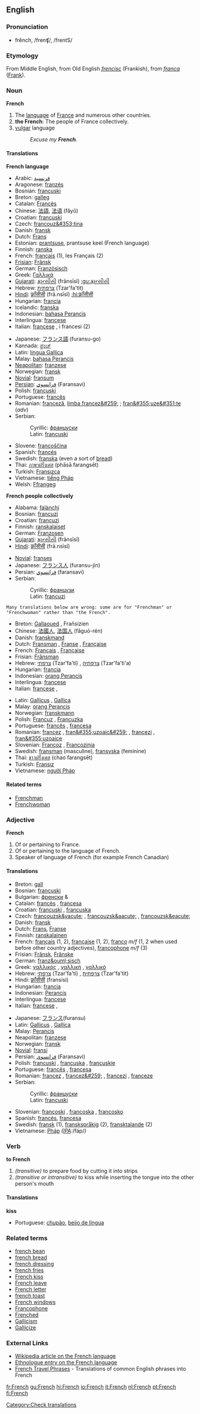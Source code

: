 ==English==

{{rank|returned|seems|soul|403|French|family|earth|live}}

===Pronunciation===
*frĕnch, /frenʧ/, /frentS/

===Etymology===
From Middle English, from Old English ''[[frencisc]]'' (Frankish), from ''[[franca]]'' ([[Frank]]).

===Noun===
'''French'''

# The [[language]] of [[France]] and numerous other countries.
#'''the French''': The people of France collectively.
# [[vulgar]] language
#:''Excuse my '''French'''.''

====Translations====
'''French language'''
{{top}}
*Arabic: [[فرنسية]]
*Aragonese: [[franzés]]
*Bosnian: [[francuski]] {{m}}
*Breton: [[galleg]] {{m}}
*Catalan: [[Francès]]
*Chinese: [[法語]], [[法语]] (fǎyǔ)
*Croatian: [[francuski]] {{m}}
*Czech: [[francouz&#353;tina]] {{f}}
*Danish: [[fransk]]
*Dutch: [[Frans]] {{n}}
*Estonian: [[prantsuse]], prantsuse keel (French language)
*Finnish: [[ranska]]
*French: [[français]] {{m}} (1), les Français {{m}} {{p}} (2)
*[[Frisian]]: [[Frânsk]] {{n}}
*German: [[Französisch]]
*Greek: [[Γαλλικά]]
*[[Gujarati]]: [[ફ્રાન્સીસી]] (frānsīsī) {{f}} [[:gu:ફ્રાન્સીસી]]
*Hebrew: [[צרפתית]] (Tzar'fa'tit)
*[[Hindi]]: [[फ़्राँसीसी]] (frā.nsīsī) {{f}} [[:hi:फ़्राँसीसी]]
*Hungarian: [[francia]]
*Icelandic: [[franska]]
*Indonesian: [[bahasa Perancis]]
*Interlingua: [[francese]]
*Italian: [[francese]] {{m}}, i francesi {{m}} {{p}} (2)
{{mid}}
*Japanese: [[フランス語]] (furansu-go)
*Kannada: [[ಫ್ರೆಂಚ್]]
*Latin: [[lingua Gallica]]
*Malay: [[bahasa Perancis]]
*[[Neapolitan]]: [[franzese]]
*Norwegian: [[fransk]]
*[[Novial]]: [[fransum]]
*[[Persian]]: [[فرانسوي]] (Faransavi)
*Polish: [[francuski]]
*Portuguese: [[francês]]
*Romanian: [[franceză]], [[limba francez&#259;]] {{f}}; [[fran&#355;uze&#351;te]] (''adv'')
*Serbian:
*:Cyrillic: [[француски#Serbian|француски]] {{m}}
*:Latin: [[francuski#Serbian|francuski]] {{m}}
*Slovene: [[francoščina]]
*Spanish: [[francés]]
*Swedish: [[franska]] (even a sort of [[bread]])
*Thai: [[ภาษาฝรั่งเศส]] (phāsā farangsēt)
*Turkish: [[Fransızca]]
*Vietnamese: [[tiếng Pháp]]
*Welsh: [[Ffrangeg]]
{{bottom}}

'''French people collectively'''
{{top}}
*Alabama: [[falànchi]]
*Bosnian: [[francuzi]]
*Croatian: [[francuzi]]
*Finnish: [[ranskalaiset]]
*German: [[Franzosen]] {{m}}
*[[Gujarati]]: [[ફ્રાન્સીસી]] (frānsīsī)
*[[Hindi]]: [[फ़्राँसीसी]]  (frā.nsīsī)
{{mid}}
*[[Novial]]: [[franses]]
*Japanese: [[フランス人]] (furansu-jin)
*Persian: [[فرانسوي]] (faransavi)
*Serbian:
*:Cyrillic: [[французи#Serbian|французи]] {{m}} {{p}}
*:Latin: [[francuzi#Serbian|francuzi]] {{m}} {{p}}
{{bottom}}

<pre>Many translations below are wrong: some are for "Frenchman" or "Frenchwoman" rather than "the French".</pre>
[[Category:Check translations]]
{{checktrans}}
{{top}}
*Breton: [[Gallaoued]] {{p}}, Frañsizien {{p}}
*Chinese: [[法國人]], [[法国人]] (fǎguó-rén)
*Danish: [[franskmand]]
*Dutch: [[Fransman]] {{m}}, [[Franse]] {{f}}, [[Française]] {{f}}
*French: [[Français]] {{m}}, [[Française]] {{f}}
*Frisian: [[Frânsman]] {{m}}
*Hebrew: [[צרפתי]] (Tzar'fa'ti) {{m}}, [[צרפתיה]] (Tzar'fa'ti'a) {{f}}
*Hungarian: [[francia]]
*Indonesian: [[orang Perancis]]
*Interlingua: [[francese]]
*Italian: [[francese]] {{m}}, {{f}}
{{mid}}
*Latin: [[Gallicus]] {{m}}, [[Gallica]] {{f}}
*Malay: [[orang Perancis]]
*Norwegian: [[franskmann]] {{m}}
*Polish: [[Francuz]] {{m}}, [[Francuzka]] {{f}}
*Portuguese: [[francês]] {{m}}, [[francesa]] {{f}}
*Romanian: [[francez]] {{m}}, [[fran&#355;uzoaic&#259;]] {{f}}, [[francezi]] {{m}} {{p}}, [[fran&#355;uzoaice]] {{f}} {{p}}
*Slovenian: [[Francoz]] {{m}}, [[Francozinja]] {{f}}
*Swedish: [[fransman]] (masculine), [[fransyska]] (feminine)
*Thai: [[ชาวฝรั่งเศส]] (chao farangsēt) 
*Turkish: [[Fransız]]
*Vietnamese: [[người Pháp]]
{{bottom}}

====Related terms====
*[[Frenchman]]
*[[Frenchwoman]]


===Adjective===
'''French'''

# Of or pertaining to France.
# Of or pertaining to the language of French.
# Speaker of language of French (for example French Canadian)

====Translations====
{{top}}
*Breton: [[gall]]
*Bosnian: [[francuski]] {{m}}
*Bulgarian: [[френски]] {{m}} & {{p}}
*Catalan: [[francès]] {{m}}, [[francesa]] {{f}}
*Croatian: [[francuski]] {{m}}, [[francuska]] {{f}}
*Czech: [[francouzsk&yacute;]] {{m}}, [[francouzsk&aacute;]] {{f}}, [[francouzsk&eacute;]] {{n}}
*Danish: [[fransk]]
*Dutch: [[Frans]], [[Franse]]
*Finnish: [[ranskalainen]]
*French: [[français]] {{m}} (1, 2), [[française]] {{f}} (1, 2), [[franco]] ''m/f'' (1, 2 when used before other country adjectives), [[francophone]] ''m/f'' (3)
*Frisian: [[Frânsk]], [[Frânske]]
*German: [[franz&ouml;sisch]]
*Greek: [[γαλλικός]] {{m}}, [[γαλλική]] {{f}}, [[γαλλικό]] {{n}}
*Hebrew: [[צרפתי]] (Tzar'fa'ti) {{m}}, [[צרפתית]] (Tzar'fa'tit) {{f}}
*Hindi: [[फ़्राँसीसी]] (fransisi)
*Hungarian: [[francia]]
*Indonesian: [[Perancis]]
*Interlingua: [[francese]]
*Italian: [[francese]] {{m}}, {{f}}
{{mid}}
*Japanese: [[フランス]](furansu)
*Latin: [[Gallicus]] {{m}}, [[Gallica]] {{f}}
*Malay: [[Perancis]]
*Neapolitan: [[franzese]]
*Norwegian: [[fransk]]
*[[Novial]]: [[fransi]]
*Persian: [[فرانسوي]] (Faransavi)
*Polish: [[francuski]] {{m}}, [[francuska]] {{f}}, [[francuskie]] {{n}}
*Portuguese: [[francês]] {{m}}, [[francesa]] {{f}}
*Romanian: [[francez]] {{m}}, [[francez&#259;]] {{f}}, [[francezi]] {{m}} {{p}}, [[franceze]] {{f}} {{p}}
*Serbian:
*:Cyrillic: [[француски#Serbian|француски]] {{m}}
*:Latin: [[francuski#Serbian|francuski]] {{m}}
*Slovenian: [[francoski]] {{m}}, [[francoska]] {{f}}, [[francosko]] {{n}}
*Spanish: [[francés]], [[francesa]]
*Swedish: [[fransk]] (1), [[franskspråkig]] (2), [[fransktalande]] (2)
*Vietnamese: [[Pháp]] ''([[International Phonetic Alphabet|IPA]]: ''/fáp/'')''
{{bottom}}

===Verb===
'''to French'''

#''(transitive)'' to prepare food by cutting it into strips
#''(transitive or intransitive)'' to kiss while inserting the tongue into the other person's mouth

====Translations====
'''kiss'''
{{top}}
{{mid}}
*Portuguese: [[chupão]], [[beijo de língua]]
{{bottom}}


===Related terms===
*[[french bean]]
*[[french bread]]
*[[french dressing]]
*[[french fries]]
*[[French kiss]]
*[[French leave]]
*[[French letter]]
*[[french toast]]
*[[French windows]]
*[[Francophone]]
*[[Frenched]]
*[[Gallicism]]
*[[Gallicize]]



===External Links===
{{Interwiktionary|code=fr}}
*[[w:French_language|Wikipedia article on the French language]]
*[http://www.ethnologue.com/show_language.asp?code=FRN Ethnologue entry on the French language]
*[http://www.canuckabroad.com/language/french.shtml French Travel Phrases] - Translations of common English phrases into French

[[fr:French]]
[[gu:French]]
[[hi:French]]
[[io:French]]
[[it:French]]
[[nl:French]]
[[pt:French]]
[[fi:French]]